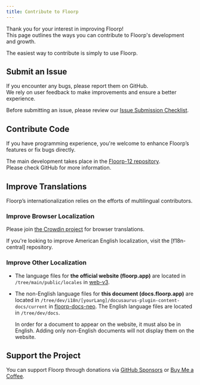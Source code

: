 ```yaml
---
title: Contribute to Floorp
---
```



Thank you for your interest in improving Floorp!  
This page outlines the ways you can contribute to Floorp's development and growth.

The easiest way to contribute is simply to use Floorp.

## Submit an Issue

If you encounter any bugs, please report them on GitHub.  
We rely on user feedback to make improvements and ensure a better experience.

Before submitting an issue, please review our [Issue Submission Checklist](/docs/other/issue-checklist).

## Contribute Code

If you have programming experience, you're welcome to enhance Floorp’s features or fix bugs directly.

The main development takes place in the [Floorp-12 repository](https://github.com/Floorp-Projects/Floorp-12).\
Please check GitHub for more information.

## Improve Translations

Floorp’s internationalization relies on the efforts of multilingual contributors.

### Improve Browser Localization

Please join [the Crowdin project](https://crowdin.com/project/floorp-browser) for browser  translations.

If you're looking to improve American English localization, visit the [f18n-central] repository.

### Improve Other Localization

- The language files for **the official website (floorp.app)** are located in `/tree/main/public/locales` in [web-v3](https://github.com/Floorp-Projects/web-v3).

- The non-English language files for **this document (docs.floorp.app)** are located in `/tree/dev/i18n/[yourLang]/docusaurus-plugin-content-docs/current` in [floorp-docs-neo](https://github.com/Floorp-Projects/floorp-docs-neo). The English language files are located in `/tree/dev/docs`.

  In order for a document to appear on the website, it must also be in English. Adding only non-English documents will not display them on the website.

## Support the Project

You can support Floorp through donations via [GitHub Sponsors](https://github.com/sponsors/surapunoyousei) or [Buy Me a Coffee](https://www.buymeacoffee.com/surapunoyousei).

<Support />
